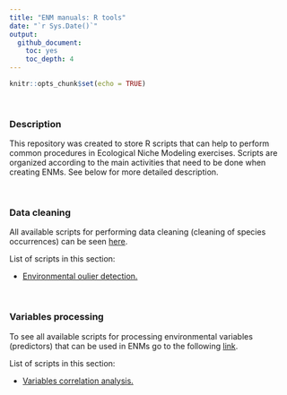 ```yaml
---
title: "ENM manuals: R tools"
date: "`r Sys.Date()`"
output:
  github_document:
    toc: yes
    toc_depth: 4
---
```


```r
knitr::opts_chunk$set(echo = TRUE)
```

<br>

### Description

This repository was created to store R scripts that can help to perform common procedures in Ecological Niche Modeling exercises. Scripts are organized according to the main activities that need to be done when creating ENMs. See below for more detailed description.

<br>

### Data cleaning

All available scripts for performing data cleaning (cleaning of species occurrences) can be seen <a href="https://github.com/marlonecobos/ENM_manuals/tree/master/Data_cleaning" target="_blank">here</a>.

List of scripts in this section:

- <a href="https://github.com/marlonecobos/ENM_manuals/blob/master/Data_cleaning/Environmental_outlier_detection.R" target="_blank">Environmental oulier detection.</a>

<br>

### Variables processing 

To see all available scripts for processing environmental variables (predictors) that can be used in ENMs go to the following <a href="https://github.com/marlonecobos/ENM_manuals/tree/master/Variables_processing" target="_blank">link</a>.

List of scripts in this section:

- <a href="https://github.com/marlonecobos/ENM_manuals/blob/master/Variables_processing/Variables_correlation_evaluation.R" target="_blank">Variables correlation analysis.</a>